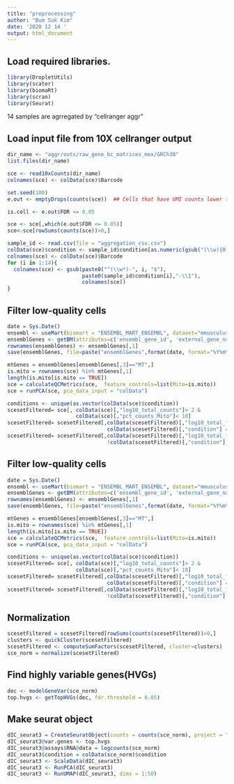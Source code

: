 ---
title: "preprocessing"
author: "Bum Suk Kim"
date: '2020 12 14 '
output: html_document
---


## Load required libraries.
```{r setup, include=FALSE}
library(DropletUtils)
library(scater)
library(biomaRt)
library(scran)
library(Seurat)
```
14 samples are agrregated by "cellranger aggr"

## Load input file from 10X cellranger output
```{r cars}
dir_name <- "aggr/outs/raw_gene_bc_matrices_mex/GRCh38"
list.files(dir_name)

sce <- read10xCounts(dir_name)
colnames(sce) <- colData(sce)$Barcode

set.seed(100)
e.out <- emptyDrops(counts(sce))  ## Cells that have UMI counts lower than 100 are empty cells.

is.cell <- e.out$FDR <= 0.05

sce <- sce[,which(e.out$FDR <= 0.05)]
sce<-sce[rowSums(counts(sce))>0,]

sample_id <- read.csv(file = "aggregation_csv.csv")
colData(sce)$condition <- sample_id$condition[as.numeric(gsub("(\\w){0,}-", "", colData(sce)$Barcode))]
colnames(sce) <- colData(sce)$Barcode
for (i in 1:14){
  colnames(sce) <- gsub(paste0("^(\\w*)-", i, "$"),
                        paste0(sample_id$condition[i],"-\\1"),
                        colnames(sce))
}
```


## Filter low-quality cells
```{r pressure, echo=FALSE}
date = Sys.Date()
ensembl <- useMart(biomart = "ENSEMBL_MART_ENSEMBL", dataset="mmusculus_gene_ensembl", host="www.ensembl.org")
ensemblGenes <- getBM(attributes=c('ensembl_gene_id', 'external_gene_name',  'chromosome_name', 'gene_biotype'), mart=ensembl)
rownames(ensemblGenes) <- ensemblGenes[,1]
save(ensemblGenes, file=paste("ensemblGenes",format(date, format="%Y%m%d"),".RData"))

mtGenes = ensemblGenes[ensemblGenes[,3]=="MT",]
is.mito = rownames(sce) %in% mtGenes[,1]
length(is.mito[is.mito == TRUE])
sce = calculateQCMetrics(sce,  feature_controls=list(Mito=is.mito))
sce = runPCA(sce, pca_data_input = "colData")  

conditions <- unique(as.vector(colData(sce)$condition))
scesetFiltered= sce[, colData(sce)[,"log10_total_counts"]> 2 &
                      colData(sce)[,"pct_counts_Mito"]< 10]
scesetFiltered= scesetFiltered[,colData(scesetFiltered)[,"log10_total_features_by_counts"]> 3 &
                                colData(scesetFiltered)[,"condition"] == "iNSC"]
scesetFiltered= scesetFiltered[,colData(scesetFiltered)[,"log10_total_features_by_counts"]> 2.5 &
                                !colData(scesetFiltered)[,"condition"] == "iNSC"]
```


## Filter low-quality cells
```{r pressure, echo=FALSE}
date = Sys.Date()
ensembl <- useMart(biomart = "ENSEMBL_MART_ENSEMBL", dataset="mmusculus_gene_ensembl", host="www.ensembl.org")
ensemblGenes <- getBM(attributes=c('ensembl_gene_id', 'external_gene_name',  'chromosome_name', 'gene_biotype'), mart=ensembl)
rownames(ensemblGenes) <- ensemblGenes[,1]
save(ensemblGenes, file=paste("ensemblGenes",format(date, format="%Y%m%d"),".RData"))

mtGenes = ensemblGenes[ensemblGenes[,3]=="MT",]
is.mito = rownames(sce) %in% mtGenes[,1]
length(is.mito[is.mito == TRUE])
sce = calculateQCMetrics(sce,  feature_controls=list(Mito=is.mito))
sce = runPCA(sce, pca_data_input = "colData")  

conditions <- unique(as.vector(colData(sce)$condition))
scesetFiltered= sce[, colData(sce)[,"log10_total_counts"]> 2 &
                      colData(sce)[,"pct_counts_Mito"]< 10]
scesetFiltered= scesetFiltered[,colData(scesetFiltered)[,"log10_total_features_by_counts"]> 3 &
                                colData(scesetFiltered)[,"condition"] == "iNSC"]
scesetFiltered= scesetFiltered[,colData(scesetFiltered)[,"log10_total_features_by_counts"]> 2.5 &
                                !colData(scesetFiltered)[,"condition"] == "iNSC"]
```


## Normalization
```{r pressure, echo=FALSE}
scesetFiltered = scesetFiltered[rowSums(counts(scesetFiltered))>0,]
clusters <- quickCluster(scesetFiltered)
scesetFiltered <- computeSumFactors(scesetFiltered, cluster=clusters)
sce_norm = normalize(scesetFiltered)
```


## Find highly variable genes(HVGs)
```{r pressure, echo=FALSE}
dec <- modelGeneVar(sce_norm)
top.hvgs <- getTopHVGs(dec, fdr.threshold = 0.05)
```


## Make seurat object
```{r pressure, echo=FALSE}
dIC_seurat3 = CreateSeuratObject(counts = counts(sce_norm), project = "iNPSC_all", min.cells = 1, min.features = 1)
dIC_seurat3@var.genes <- top.hvgs
dIC_seurat3@assays$RNA@data = logcounts(sce_norm)
dIC_seurat3$condition = colData(sce_norm)$condition
dIC_seurat3 <- ScaleData(dIC_seurat3)
dIC_seurat3 <- RunPCA(dIC_seurat3)
dIC_seurat3 <- RunUMAP(dIC_seurat3, dims = 1:50)
```
